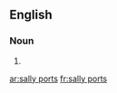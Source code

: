 ==English==

===Noun===
{{head|en|head=[[sally]] [[port]]s}}

# {{plural of|sally port}}

[[ar:sally ports]]
[[fr:sally ports]]